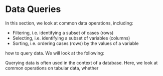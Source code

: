 # Data Queries {#data-queries}

In this section, we look at common data operations, including:

- Filtering, i.e. identifying a subset of cases (rows)
- Selecting, i.e. identifying a subset of variables (columns)
- Sorting, i.e. ordering cases (rows) by the values of a variable

how to query data. We will look at the following:

Querying data is often used in the context of a database. Here, we look at common
operations on tabular data, whether 